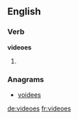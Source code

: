 ==English==

===Verb===
'''videoes'''

# {{third-person singular of|video}}

===Anagrams===
* [[voidees#English|voidees]]

[[de:videoes]]
[[fr:videoes]]